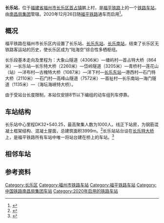 {{for|韩国同名火车站|长乐站 (韩国)}}
{{Infobox China railway station
|车站名称= 长乐站
|图片= 
|图片介绍= 
|其他名称=
|车站拼音= Changle Zhan
|英文名称= Changle Railway Station
|车站代码= 
|电报码= CAS
|拼音码= CLE
|车站类型= 客运站
|技术性质= 
|业务性质= 客运站
|始建时间= 2017年9月27日
|开通运营= 2020年12月26日<ref name="启用"></ref>
|撤销年份=
|车站位置= [[福建省|福建省]][[福州市|福州市]][[长乐区|长乐区]][[首占镇|首占镇]]
|坐标= {{coord|25|55|28|N|119|29|06|E|display=inline,title}}
|归属= [[南昌局集团|南昌局集团]]
|线路= [[福平铁路|福平铁路]]（[[京台高铁|京台高铁]]）
|车站等级= 
|使用状态= 
|股道数目= 4
|正线= 
|到发线= 
|其它线=
|月台数目= 2
|侧式站台= 
|岛式站台= 
|站台面=
|网站=
|站线配置图 = 
|站线配置图宽度= 
}}
'''长乐站'''，位于[[福建省|福建省]][[福州市|福州市]][[长乐区|长乐区]][[首占镇|首占镇]]鹏上村，是[[福平铁路|福平铁路]]上的一个[[铁路车站|铁路车站]]，由[[南昌局集团|南昌局集团]]管辖。2020年12月26日随[[福平铁路|福平铁路]]通车而启用<ref name="启用">{{Cite web|url=https://mp.weixin.qq.com/s/wzOr7RPSVgxHZq5oaHK-fQ|title=官宣！这条跨海铁路明天开通运营！|accessdate=2020-12-25|work=mp.weixin.qq.com|archive-date=2021-01-21|archive-url=https://web.archive.org/web/20210121223557/https://mp.weixin.qq.com/s/wzOr7RPSVgxHZq5oaHK-fQ|dead-url=no}}</ref>。

==概况==
福平铁路在福州市长乐区内设置了长乐站、[[长乐东站|长乐东站]]、[[长乐南站|长乐南站]]，结束了长乐区无铁路客运站的历史，使长乐区成为“陆海空”综合性多栖枢纽。

长乐段基本走向及里程为：大象山隧道（4306米）—塘屿村—首占特大桥（864米）—长乐站—长乐特大桥（2260米）—岱岭隧道（3205米）—青桥村—莲花山（站）—洋布村—古槐特大桥（1087米）—洋下村—[[长乐东站|长乐东站]]—港西村—石门特大桥（2110米）—石门村—高峰山隧道（7572米）—首祉村—长乐南站—海门隧道（1135米）—（海坛海峡特大桥）。

由于受站台长度限制，本站仅安排8节以下编组的动车组列车停靠。

==车站结构==
长乐站中心里程DK32+540.25，最高聚集人数为1000人。线正下站房，为钢筋混凝土框架结构、混凝土屋面，总建筑面积3999m。<ref>{{cite web |title=新建福州至平潭铁路站房工程施工图审核招标公告 |url=https://www.rebcenter.com.cn/bidInfo/content.action?id=8470 |website=铁路建设工程网 |accessdate=2020-12-26 |archive-date=2021-07-27 |archive-url=https://web.archive.org/web/20210727104212/https://www.rebcenter.com.cn/bidInfo/content.action?id=8470 |dead-url=no }}</ref>长乐站站台设在[[长乐特大桥|长乐特大桥]]上，是福平铁路所有车站中唯一将站台建在桥上的车站。<ref>{{cite web |title=福平铁路后年6月通车 去平潭半小时搞定（4） |url=http://www.taihainet.com/news/fujian/gcdt/2017-08-10/2043260_4.html |website=[[台海网|台海网]] |accessdate=2020-12-26 |archive-date=2021-07-27 |archive-url=https://web.archive.org/web/20210727104204/http://www.taihainet.com/news/fujian/gcdt/2017-08-10/2043260_4.html |dead-url=no }}</ref>

== 相邻车站 ==
{{Start rail box|[[File:China_Railways.svg|16px]] [[中国铁路|中国铁路]]}}
{{s-inop|[[福州南站|福州南站]]|{{站|福州}}方向}}
{{s-line|[[福平铁路|福平铁路]]<br /> ← 15km 长乐站 12km →}}
{{s-inop|[[长乐东站|长乐东站]]|{{站|平潭}}方向}}
{{End box}}


==参考资料==
{{reflist}}

{{福平铁路}}
[[Category:长乐区|Category:长乐区]]
[[Category:福州市铁路车站|Category:福州市铁路车站]]
[[Category:福平铁路车站|Category:福平铁路车站]]
[[Category:中国铁路南昌局集团车站|Category:中国铁路南昌局集团车站]]
[[Category:2020年启用的铁路车站|Category:2020年启用的铁路车站]]